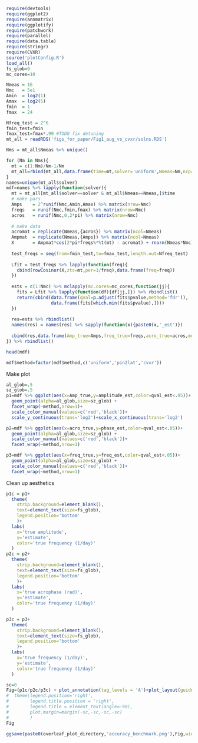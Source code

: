 ```r
require(devtools)
require(ggplot2)
require(annmatrix)
require(ggplotify)
require(patchwork)
require(parallel)
require(data.table)
require(stringr)
require(CVXR)
source('plotConfig.R')
load_all()
fs_glob=9
mc_cores=10
```

```r
Nmeas = 16 
Nmc   = 5e1 
Amin  = log2(1)
Amax  = log2(5)
fmin  = 1
fmax  = 24 

Nfreq_test = 2^6
fmin_test=fmin
fmax_test=fmax*.99 #TODO fix detuning
mt_all = readRDS('figs_for_paper/Fig1_aug_vs_cvxr/solns.RDS')

Nms = mt_all$Nmeas %>% unique()

for (Nm in Nms){
  mt = c(1:Nm)/Nm-1/Nm
  mt_all=rbind(mt_all,data.frame(time=mt,solver='uniform',Nmeas=Nm,ncp=NaN))
}
names=unique(mt_all$solver)
mdf=names %>% lapply(function(solver){
  mt = mt_all[mt_all$solver==solver & mt_all$Nmeas==Nmeas,]$time
  # make pars
  Amps    = 2^runif(Nmc,Amin,Amax) %>% matrix(nrow=Nmc)
  freqs   = runif(Nmc,fmin,fmax) %>% matrix(nrow=Nmc)
  acros   = runif(Nmc,0,2*pi) %>% matrix(nrow=Nmc)
  
  # make data
  acromat = replicate(Nmeas,{acros}) %>% matrix(ncol=Nmeas)
  Ampmat  = replicate(Nmeas,{Amps}) %>% matrix(ncol=Nmeas)
  X       = Ampmat*cos(2*pi*freqs%*%t(mt) - acromat) + rnorm(Nmeas*Nmc) %>% matrix(nrow=Nmc)
 
  test_freqs = seq(from=fmin_test,to=fmax_test,length.out=Nfreq_test) 
  
  Lfit = test_freqs %>% lapply(function(freq){
    cbind(rowCosinor(X,zts=mt,per=1/freq),data.frame(freq=freq))
  }) 
  
  ests = c(1:Nmc) %>% mclapply(mc.cores=mc_cores,function(jj){
    fits = Lfit %>% lapply(function(df){df[jj,]}) %>% rbindlist()
    return(cbind(data.frame(qval=p.adjust(fits$pvalue,method='fdr')),
                 data.frame(fits[which.min(fits$pvalue),])))
  })
  
  res=ests %>% rbindlist()
  names(res) = names(res) %>% sapply(function(x){paste0(x,'_est')})
 
  cbind(res,data.frame(Amp_true=Amps,freq_true=freqs,acro_true=acros,method=solver)) 
}) %>% rbindlist()

head(mdf)

mdf$method=factor(mdf$method,c('uniform','pin2lat','cvxr'))
```
Make plot
```r
al_glob=.5
sz_glob=.5
p1=mdf %>% ggplot(aes(x=Amp_true,y=amplitude_est,color=qval_est<.05))+
  geom_point(alpha=al_glob,size=sz_glob) +
  facet_wrap(~method,nrow=1)+
  scale_color_manual(values=c('red','black'))+
  scale_y_continuous(trans='log2')+scale_x_continuous(trans='log2')

p2=mdf %>% ggplot(aes(x=acro_true,y=phase_est,color=qval_est<.05))+
  geom_point(alpha=al_glob,size=sz_glob) + 
  scale_color_manual(values=c('red','black'))+
  facet_wrap(~method,nrow=1)

p3=mdf %>% ggplot(aes(x=freq_true,y=freq_est,color=qval_est<.05))+
  geom_point(alpha=al_glob,size=sz_glob) + 
  scale_color_manual(values=c('red','black'))+
  facet_wrap(~method,nrow=1)

```

Clean up aesthetics
```r

p1c = p1+
  theme(
    strip.background=element_blank(),
    text=element_text(size=fs_glob),
    legend.position='bottom'
    )+
  labs(
    x='true amplitude',
    y='estimate',
    color='true frequency (1/day)'
  )
p2c = p2+
  theme(
    strip.background=element_blank(),
    text=element_text(size=fs_glob),
    legend.position='bottom'
    )+
  labs(
    x='true acrophase (rad)',
    y='estimate',
    color='true frequency (1/day)'
  )

p3c = p3+
  theme(
    strip.background=element_blank(),
    text=element_text(size=fs_glob),
    legend.position='bottom'
    )+
  labs(
    x='true frequency (1/day)',
    y='estimate',
    color='true frequency (1/day)'
  )

sc=0
Fig=(p1c/p2c/p3c) + plot_annotation(tag_levels = 'A')+plot_layout(guides='collect') #&
#  theme(legend.position='right',
#        legend.title.position = 'right',
#        legend.title = element_text(angle=-90),
#        plot.margin=margin(-sc,-sc,-sc,-sc)
#        )
Fig

ggsave(paste0(overleaf_plot_directory,'accuracy_benchmark.png'),Fig,width = 6,height=6,device='png',dpi=600)
```